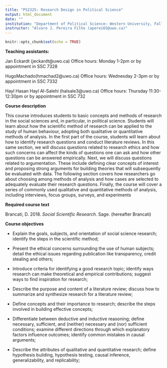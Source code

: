 ```yaml
---
title: "PS2325: Research Design in Political Science"
output: html_document
date: ""
institution: "Department of Political Science– Western University, Fall 2024"
instructor: "Alvaro J. Pereira Filho (aperei65@uwo.ca)"
---
```


```r
knitr::opts_chunk$set(echo = TRUE)
```

**Teaching assistants:**

   Jan Eckardt (jeckardt@uwo.ca)
   Office hours: Monday 1-2pm or by appointment in SSC 7328
 
   HugoMachado(hmachad2@uwo.ca)
   Office hours: Wednesday 2-3pm or by appointment in SSC 7332
 
  Hayl Hasan Hayl Al-Salehi (halsale3@uwo.ca)
  Office hours: Thursday 11:30-12:30pm or by appointment in SSC 732
  
**Course description**

This course introduces students to basic concepts and methods of research in the social sciences and, in particular, in political science. Students will learn about how the scientific method of research can be applied to the study of human behaviour, adopting both qualitative or quantitative methods of analysis. In the first part of the course, students will learn about how to identify research questions and conduct literature reviews. In this same section, we will discuss questions related to research ethics and how such concerns can affect the kinds of questions one can ask and how other questions can be answered empirically. Next, we will discuss questions related to argumentation. These include defining clear concepts of interest and proposing strong arguments for building theories that will subsequently be evaluated with data. The following section covers how researchers go about choosing among methods of analysis and how cases are selected to adequately evaluate their research questions. Finally, the course will cover a series of commonly used qualitative and quantitative methods of analysis, including interviews, focus groups, surveys, and experiments

**Required course text**

Brancati, D. 2018. *Social Scientific Research.* Sage. (hereafter Brancati)

**Course objectives**

  - Explain the goals, subjects, and orientation of social science research; identify the steps in the scientific method;
  
  - Present the ethical concerns surrounding the use of human subjects; detail the ethical issues regarding publication like transparency, credit stealing and others;
  
  - Introduce criteria for identifying a good research topic; identify ways research can make theoretical and empirical contributions; suggest ways to find inspiration for research;
  
  - Describe the purpose and content of a literature review; discuss how to summarize and synthesize research for a literature review;
  
  - Define concepts and their importance to research; describe the steps involved in building effective concepts;
  
  - Differentiate between deductive and inductive reasoning; define necessary, sufficient, and (neither) necessary and (nor) sufficient conditions; examine different directions through which explanatory factors influence outcomes; identify common mistakes in causal arguments;
  
  - Describe the attributes of qualitative and quantitative research; define hypothesis building, hypothesis testing, causal inference, generalizability, and replicability;